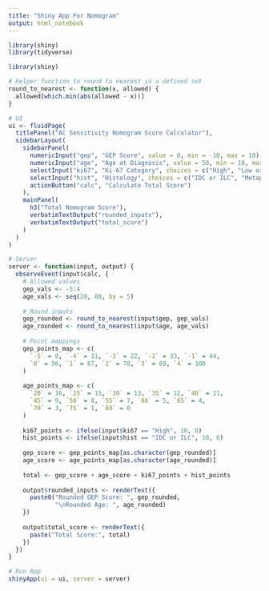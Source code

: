 ```yaml
---
title: "Shiny App For Nomogram"
output: html_notebook
---
```


```r
library(shiny)
library(tidyverse)
```

```r
library(shiny)

# Helper function to round to nearest in a defined set
round_to_nearest <- function(x, allowed) {
  allowed[which.min(abs(allowed - x))]
}

# UI
ui <- fluidPage(
  titlePanel("AC Sensitivity Nomogram Score Calculator"),
  sidebarLayout(
    sidebarPanel(
      numericInput("gep", "GEP Score", value = 0, min = -10, max = 10),
      numericInput("age", "Age at Diagnosis", value = 50, min = 18, max = 100),
      selectInput("ki67", "Ki-67 Category", choices = c("High", "Low or Moderate")),
      selectInput("hist", "Histology", choices = c("IDC or ILC", "Metaplastic")),
      actionButton("calc", "Calculate Total Score")
    ),
    mainPanel(
      h3("Total Nomogram Score"),
      verbatimTextOutput("rounded_inputs"),
      verbatimTextOutput("total_score")
    )
  )
)

# Server
server <- function(input, output) {
  observeEvent(input$calc, {
    # Allowed values
    gep_vals <- -5:4
    age_vals <- seq(20, 80, by = 5)
    
    # Round inputs
    gep_rounded <- round_to_nearest(input$gep, gep_vals)
    age_rounded <- round_to_nearest(input$age, age_vals)
    
    # Point mappings
    gep_points_map <- c(
      `-5` = 0, `-4` = 11, `-3` = 22, `-2` = 33, `-1` = 44,
      `0` = 56, `1` = 67, `2` = 78, `3` = 89, `4` = 100
    )
    
    age_points_map <- c(
      `20` = 16, `25` = 15, `30` = 13, `35` = 12, `40` = 11,
      `45` = 9, `50` = 8, `55` = 7, `60` = 5, `65` = 4,
      `70` = 3, `75` = 1, `80` = 0
    )
    
    ki67_points <- ifelse(input$ki67 == "High", 10, 0)
    hist_points <- ifelse(input$hist == "IDC or ILC", 10, 0)
    
    gep_score <- gep_points_map[as.character(gep_rounded)]
    age_score <- age_points_map[as.character(age_rounded)]
    
    total <- gep_score + age_score + ki67_points + hist_points
    
    output$rounded_inputs <- renderText({
      paste0("Rounded GEP Score: ", gep_rounded,
             "\nRounded Age: ", age_rounded)
    })
    
    output$total_score <- renderText({
      paste("Total Score:", total)
    })
  })
}

# Run App
shinyApp(ui = ui, server = server)

```